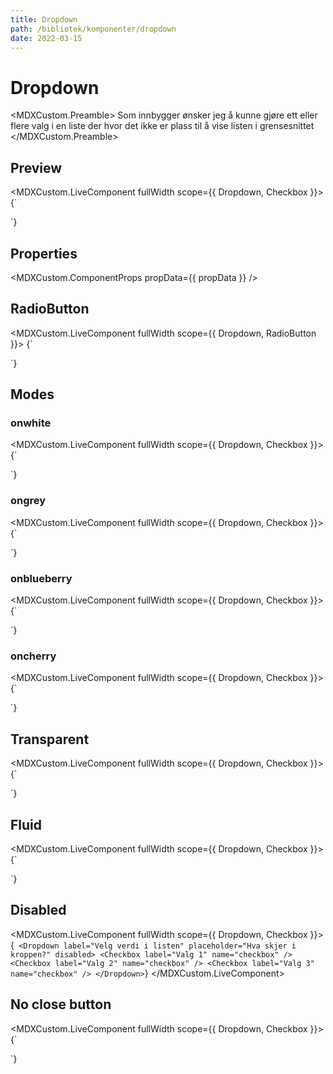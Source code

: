 ```yaml
---
title: Dropdown
path: /bibliotek/komponenter/dropdown
date: 2022-03-15
---
```



# Dropdown

<MDXCustom.Preamble>
  Som innbygger ønsker jeg å kunne gjøre ett eller flere valg i en liste der hvor det ikke er plass til å vise listen i grensesnittet
</MDXCustom.Preamble>

## Preview

<MDXCustom.LiveComponent fullWidth scope={{ Dropdown, Checkbox }}>
  {`
  <div style={{height: '600px', width: '100%', padding: '1rem'}}>
    <Dropdown label="Velg verdi i listen" placeholder="Hva skjer i kroppen?">
      <Checkbox label="Valg 1" name="checkbox" />
      <Checkbox label="Valg 2" name="checkbox" />
      <Checkbox label="Valg 3" name="checkbox" />
      <Checkbox label="Valg 4" name="checkbox" />
      <Checkbox label="Valg 5" name="checkbox" />
      <Checkbox label="Valg 6" name="checkbox" />
      <Checkbox label="Valg 7" name="checkbox" />
      <Checkbox label="Valg 8" name="checkbox" />
      <Checkbox label="Valg 9" name="checkbox" />
    </Dropdown>
  </div>`}
</MDXCustom.LiveComponent>

## Properties

<MDXCustom.ComponentProps propData={{ propData }} />

## RadioButton

<MDXCustom.LiveComponent fullWidth scope={{ Dropdown, RadioButton }}>
  {`
  <div style={{height: '600px', width: '100%', padding: '1rem'}}>
    <Dropdown label="Velg verdi i listen" placeholder="Hva skjer i kroppen?">
      <RadioButton label="Valg 1" name="radiobutton" />
      <RadioButton label="Valg 2" name="radiobutton" />
      <RadioButton label="Valg 3" name="radiobutton" />
      <RadioButton label="Valg 4" name="radiobutton" />
      <RadioButton label="Valg 5" name="radiobutton" />
      <RadioButton label="Valg 6" name="radiobutton" />
      <RadioButton label="Valg 7" name="radiobutton" />
      <RadioButton label="Valg 8" name="radiobutton" />
      <RadioButton label="Valg 9" name="radiobutton" />
    </Dropdown>
  </div>`}
</MDXCustom.LiveComponent>

## Modes

### onwhite

<MDXCustom.LiveComponent fullWidth scope={{ Dropdown, Checkbox }}>
  {`
  <div style={{height: '600px', width: '100%', backgroundColor: '#ffffff', padding: '1rem'}}>
    <Dropdown label="Velg verdi i listen" placeholder="Hva skjer i kroppen?" mode="onwhite">
      <Checkbox label="Valg 1" name="checkbox" />
      <Checkbox label="Valg 2" name="checkbox" />
      <Checkbox label="Valg 3" name="checkbox" />
    </Dropdown>
  </div>`}
</MDXCustom.LiveComponent>

### ongrey

<MDXCustom.LiveComponent fullWidth scope={{ Dropdown, Checkbox }}>
  {`
  <div style={{height: '600px', width: '100%', backgroundColor: '#f5f3f3', padding: '1rem'}}>
    <Dropdown label="Velg verdi i listen" placeholder="Hva skjer i kroppen?" mode="ongrey">
      <Checkbox label="Valg 1" name="checkbox" />
      <Checkbox label="Valg 2" name="checkbox" />
      <Checkbox label="Valg 3" name="checkbox" />
    </Dropdown>
  </div>`}
</MDXCustom.LiveComponent>

### onblueberry

<MDXCustom.LiveComponent fullWidth scope={{ Dropdown, Checkbox }}>
  {`
  <div style={{height: '600px', width: '100%', backgroundColor: '#e4f7f9', padding: '1rem'}}>
    <Dropdown label="Velg verdi i listen" placeholder="Hva skjer i kroppen?" mode="onblueberry">
      <Checkbox label="Valg 1" name="checkbox" />
      <Checkbox label="Valg 2" name="checkbox" />
      <Checkbox label="Valg 3" name="checkbox" />
    </Dropdown>
  </div>`}
</MDXCustom.LiveComponent>

### oncherry

<MDXCustom.LiveComponent fullWidth scope={{ Dropdown, Checkbox }}>
  {`
  <div style={{height: '600px', width: '100%', backgroundColor: '#fff2ea', padding: '1rem'}}>
    <Dropdown label="Velg verdi i listen" placeholder="Hva skjer i kroppen?" mode="oncherry">
      <Checkbox label="Valg 1" name="checkbox" />
      <Checkbox label="Valg 2" name="checkbox" />
      <Checkbox label="Valg 3" name="checkbox" />
    </Dropdown>
  </div>`}
</MDXCustom.LiveComponent>

## Transparent

<MDXCustom.LiveComponent fullWidth scope={{ Dropdown, Checkbox }}>
  {`
  <div style={{height: '600px', width: '100%', padding: '1rem'}}>
    <Dropdown label="Velg verdi i listen" placeholder="Hva skjer i kroppen?" mode="onwhite" transparent>
      <Checkbox label="Valg 1" name="checkbox" />
      <Checkbox label="Valg 2" name="checkbox" />
      <Checkbox label="Valg 3" name="checkbox" />
    </Dropdown>
  </div>`}
</MDXCustom.LiveComponent>

## Fluid

<MDXCustom.LiveComponent fullWidth scope={{ Dropdown, Checkbox }}>
  {`
  <div style={{height: '600px', width: '100%', padding: '1rem'}}>
    <Dropdown label="Velg verdi i listen" placeholder="Hva skjer i kroppen?" fluid>
      <Checkbox label="Valg 1" name="checkbox" />
      <Checkbox label="Valg 2" name="checkbox" />
      <Checkbox label="Valg 3" name="checkbox" />
    </Dropdown>
  </div>`}
</MDXCustom.LiveComponent>

## Disabled

<MDXCustom.LiveComponent fullWidth scope={{ Dropdown, Checkbox }}>
  {`
    <Dropdown label="Velg verdi i listen" placeholder="Hva skjer i kroppen?" disabled>
      <Checkbox label="Valg 1" name="checkbox" />
      <Checkbox label="Valg 2" name="checkbox" />
      <Checkbox label="Valg 3" name="checkbox" />
    </Dropdown>`}
</MDXCustom.LiveComponent>

## No close button

<MDXCustom.LiveComponent fullWidth scope={{ Dropdown, Checkbox }}>
  {`
  <div style={{height: '600px', width: '100%', padding: '1rem'}}>
    <Dropdown label="Velg verdi i listen" placeholder="Hva skjer i kroppen?" noCloseButton>
      <Checkbox label="Valg 1" name="checkbox" />
      <Checkbox label="Valg 2" name="checkbox" />
      <Checkbox label="Valg 3" name="checkbox" />
    </Dropdown>
  </div>`}
</MDXCustom.LiveComponent>
